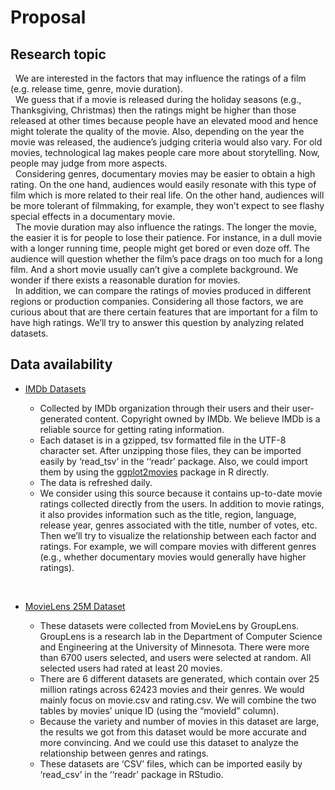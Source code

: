 # Proposal

## Research topic

|   We are interested in the factors that may influence the ratings of a film (e.g. release time, genre, movie duration). 

|   We guess that if a movie is released during the holiday seasons (e.g., Thanksgiving, Christmas) then the ratings might be higher than those released at other times because people have an elevated mood and hence might tolerate the quality of the movie. Also, depending on the year the movie was released, the audience’s judging criteria would also vary. For old movies, technological lag makes people care more about storytelling. Now, people may judge from more aspects. 

|   Considering genres, documentary movies may be easier to obtain a high rating. On the one hand, audiences would easily resonate with this type of film which is more related to their real life. On the other hand, audiences will be more tolerant of filmmaking, for example, they won’t expect to see flashy special effects in a documentary movie. 

|   The movie duration may also influence the ratings. The longer the movie, the easier it is for people to lose their patience. For instance, in a dull movie with a longer running time, people might get bored or even doze off. The audience will question whether the film’s pace drags on too much for a long film. And a short movie usually can’t give a complete background. We wonder if there exists a reasonable duration for movies.

|   In addition, we can compare the ratings of movies produced in different regions or production companies. Considering all those factors, we are curious about that are there certain features that are important for a film to have high ratings. We’ll try to answer this question by analyzing related datasets.



## Data availability

* [IMDb Datasets](https://www.imdb.com/interfaces/)         

  + Collected by IMDb organization through their users and their user-generated content. Copyright owned by IMDb. We believe IMDb is a reliable source for getting rating information.
  + Each dataset is in a gzipped, tsv formatted file in the UTF-8 character set. After unzipping those files, they can be imported easily by ‘read_tsv’ in the ‘‘readr’ package. Also, we could import them by using the [ggplot2movies](https://cran.r-project.org/web/packages/ggplot2movies/index.html) package in R directly.  
  + The data is refreshed daily. 
  + We consider using this source because it contains up-to-date movie ratings collected directly from the users. In addition to movie ratings, it also provides information such as the title, region, language, release year, genres associated with the title, number of votes, etc. Then we’ll try to visualize the relationship between each factor and ratings. For example, we will compare movies with different genres (e.g., whether documentary movies would generally have higher ratings). 

<br/>

* [MovieLens 25M Dataset](https://grouplens.org/datasets/movielens/)
  
  + These datasets were collected from MovieLens by GroupLens. GroupLens is a research lab in the Department of Computer Science and Engineering at the University of Minnesota. There were more than 6700 users selected, and users were selected at random. All selected users had rated at least 20 movies.
  + There are 6 different datasets are generated, which contain over 25 million ratings across 62423 movies and their genres. We would mainly focus on movie.csv and rating.csv. We will combine the two tables by movies’ unique ID (using the “movieId” column). 
  + Because the variety and number of movies in this dataset are large, the results we got from this dataset would be more accurate and more convincing. And we could use this dataset to analyze the relationship between genres and ratings. 
  + These datasets are ‘CSV’ files, which can be imported easily by ‘read_csv’ in the ‘‘readr’ package in RStudio. 

 



